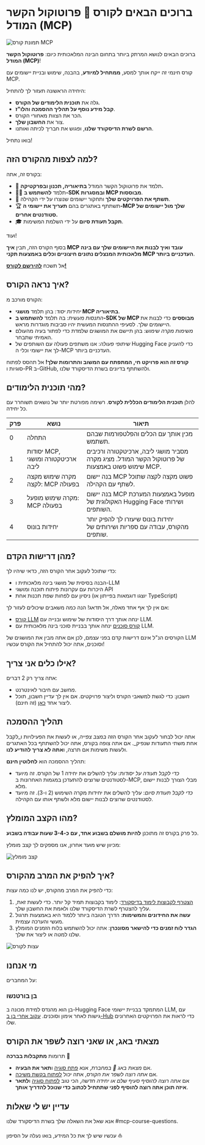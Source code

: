 # ברוכים הבאים לקורס 🤗 פרוטוקול הקשר המודל (MCP)

![תמונת קורס MCP](https://huggingface.co/datasets/mcp-course/images/resolve/main/unit0/1.png)

ברוכים הבאים לנושא המרתק ביותר בתחום הבינה המלאכותית כיום: **פרוטוקול הקשר המודל (MCP)**!

קורס חינמי זה ייקח אותך למסע, **ממתחיל למיודע**, בהבנה, שימוש ובניית יישומים עם MCP.

היחידה הראשונה תעזור לך להתחיל:

* גלה את **תוכנית הלימודים של הקורס**.
* **קבל מידע נוסף על תהליך ההסמכה והלו"ז**.
* הכר את הצוות מאחורי הקורס.
* צור את **החשבון שלך**.
* **הרשם לשרת הדיסקורד שלנו**, ופגוש את חבריך לכיתה ואותנו.

בואו נתחיל!

## למה לצפות מהקורס הזה?

בקורס זה, אתה:

* 📖 תלמד את פרוטוקול הקשר המודל **בתיאוריה, תכנון ובפרקטיקה.**
* 🧑‍💻 תלמד **להשתמש ב-SDK ובמסגרות MCP מבוססות**.
* 💾 **תשתף את הפרויקטים שלך** ותחקור יישומים שנוצרו על ידי הקהילה.
* 🏆 תשתתף באתגרים בהם **תעריך את יישומי ה-MCP שלך מול יישומים של סטודנטים אחרים.**
* 🎓 **תקבל תעודת סיום** על ידי השלמת המשימות.

ועוד!

בסוף הקורס הזה, תבין **איך MCP עובד ואיך לבנות את היישומים שלך עם בינה מלאכותית המנצלים נתונים חיצוניים וכלים באמצעות תקני MCP העדכניים ביותר**.

אל תשכח [**להירשם לקורס!**](https://huggingface.co/mcp-course)

## איך נראה הקורס?

הקורס מורכב מ:

* _יחידות יסוד_: בהן תלמד **מושגי MCP בתיאוריה**.
* _התנסות מעשית_: בה תלמד **להשתמש ב-SDK של MCP מבוססים** כדי לבנות את היישומים שלך. לסעיפי ההתנסות המעשית יהיו סביבות מוגדרות מראש.
* _משימות מקרה שימוש_: בהן תיישם את המושגים שלמדת כדי לפתור בעיה מהעולם האמיתי שתבחר.
* _שיתופי פעולה_: אנו משתפים פעולה עם השותפים של Hugging Face כדי להעניק לך את יישומי וכלי ה-MCP העדכניים ביותר.
 
**קורס זה הוא פרויקט חי, המתפתח עם המשוב והתרומות שלך!** אל תהסס לפתוח סוגיות ו-PR ב-GitHub, ולהשתתף בדיונים בשרת הדיסקורד שלנו.

## מהי תוכנית הלימודים?

להלן **תוכנית הלימודים הכללית לקורס**. רשימה מפורטת יותר של נושאים תשוחרר עם כל יחידה.

| פרק | נושא                                       | תיאור                                                                                                            |
| ------- | ------------------------------------------- | ---------------------------------------------------------------------------------------------------------------------- |
| 0       | התחלה                                  | מכין אותך עם הכלים והפלטפורמות שבהם תשתמש.                                                             |
| 1       | יסודות MCP, ארכיטקטורה ומושגי ליבה | מסביר מושגי ליבה, ארכיטקטורה ורכיבים של פרוטוקול הקשר המודל. מציג מקרה שימוש פשוט באמצעות MCP.       |
| 2       | מקרה שימוש מקצה לקצה: MCP בפעולה              | בנה יישום MCP פשוט מקצה לקצה שתוכל לשתף עם הקהילה. |
| 3       | מקרה שימוש מופעל: MCP בפעולה               | בנה יישום MCP מופעל באמצעות המערכת האקולוגית של Hugging Face ושירותי השותפים.                                        |
| 4       | יחידות בונוס                                  | יחידות בונוס שיעזרו לך להפיק יותר מהקורס, עבודה עם ספריות ושירותים של שותפים.                                        |

## מהן דרישות הקדם?

כדי שתוכל לעקוב אחר הקורס הזה, כדאי שיהיו לך:

* הבנה בסיסית של מושגי בינה מלאכותית ו-LLM
* היכרות עם עקרונות פיתוח תוכנה ומושגי API
* ניסיון עם לפחות שפת תכנות אחת (יוצגו דוגמאות בפייתון או TypeScript)

אם אין לך אף אחד מאלה, אל תדאג! הנה כמה משאבים שיכולים לעזור לך:

* [קורס LLM](https://huggingface.co/learn/llm-course/) ינחה אותך דרך היסודות של שימוש ובנייה עם LLM.
* [קורס סוכנים](https://huggingface.co/learn/agents-course/) ינחה אותך בבניית סוכני בינה מלאכותית עם LLM.

<Tip>

הקורסים הנ"ל אינם דרישות קדם בפני עצמם, לכן אם אתה מבין את המושגים של LLM וסוכנים, אתה יכול להתחיל את הקורס עכשיו!

</Tip>

## אילו כלים אני צריך?

אתה צריך רק 2 דברים:

* _מחשב_ עם חיבור לאינטרנט.
* _חשבון_: כדי לגשת למשאבי הקורס וליצור פרויקטים. אם אין לך עדיין חשבון, תוכל ליצור אחד [כאן](https://huggingface.co/join) (זה חינם).

## תהליך ההסמכה

אתה יכול לבחור לעקוב אחר הקורס הזה _במצב צפייה_, או לעשות את הפעילויות ו_לקבל אחת משתי התעודות שנפיק_. אם אתה צופה בקורס, אתה יכול להשתתף בכל האתגרים ולעשות משימות אם תרצה, ו**אתה לא צריך להודיע לנו**.

תהליך ההסמכה הוא **לחלוטין חינם**:

* _כדי לקבל תעודה על יסודות_: עליך להשלים את יחידה 1 של הקורס. זה מיועד לסטודנטים שרוצים להתעדכן במגמות האחרונות ב-MCP, מבלי הצורך לבנות יישום מלא.
* _כדי לקבל תעודת סיום_: עליך להשלים את יחידות מקרה השימוש (2 ו-3). זה מיועד לסטודנטים שרוצים לבנות יישום מלא ולשתף אותו עם הקהילה.

## מהו הקצב המומלץ?

כל פרק בקורס זה מתוכנן **להיות מושלם בשבוע אחד, עם כ-3-4 שעות עבודה בשבוע**.

מכיוון שיש מועד אחרון, אנו מספקים לך קצב מומלץ:

![קצב מומלץ](https://huggingface.co/datasets/mcp-course/images/resolve/main/unit0/2.png)

## איך להפיק את המרב מהקורס?

כדי להפיק את המרב מהקורס, יש לנו כמה עצות:

1. [הצטרף לקבוצות לימוד בדיסקורד](https://discord.gg/UrrTSsSyjb): לימוד בקבוצות תמיד קל יותר. כדי לעשות זאת, עליך להצטרף לשרת הדיסקורד שלנו ולאמת את החשבון שלך.
2. **עשה את החידונים והמשימות**: הדרך הטובה ביותר ללמוד היא באמצעות תרגול מעשי והערכה עצמית.
3. **הגדר לוח זמנים כדי להישאר מסונכרן**: אתה יכול להשתמש בלוח הזמנים המומלץ שלנו למטה או ליצור את שלך.

![עצות לקורס](https://huggingface.co/datasets/mcp-course/images/resolve/main/unit0/3.png)

## מי אנחנו

על המחברים:

### בן בורטנשו

בן הוא מהנדס למידת מכונה ב-Hugging Face המתמקד בבניית יישומי LLM, עם גישות לאחר אימון וסוכנים. [עקוב אחרי בן ב-Hub](https://huggingface.co/burtenshaw) כדי לראות את הפרויקטים האחרונים שלו.

<!-- ## תודות -->

<!-- ברצוננו להביע את תודתנו לאנשים ולשותפים הבאים על תרומתם הרבה ותמיכתם: -->

<!-- TODO: @burtenshaw add contributors and partners -->

## מצאתי באג, או שאני רוצה לשפר את הקורס

תרומות **מתקבלות בברכה** 🤗

* אם _מצאת באג 🐛 במחברת_, אנא [פתח סוגיה](https://github.com/huggingface/mcp-course/issues/new) ו**תאר את הבעיה**.
* אם _אתה רוצה לשפר את הקורס_, אתה יכול [לפתוח בקשת משיכה](https://github.com/huggingface/mcp-course/pulls).
* אם _אתה רוצה להוסיף סעיף שלם או יחידה חדשה_, הכי טוב [לפתוח סוגיה](https://github.com/huggingface/mcp-course/issues/new) ו**לתאר איזה תוכן אתה רוצה להוסיף לפני שתתחיל לכתוב כדי שנוכל להדריך אותך**.

## עדיין יש לי שאלות

אנא שאל את השאלה שלך בשרת הדיסקורד שלנו #mcp-course-questions.

עכשיו שיש לך את כל המידע, בואו נעלה על הסיפון ⛵ 
